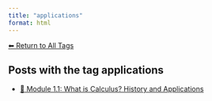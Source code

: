 ```yaml
---
title: "applications"
format: html
---
```


[⬅ Return to All Tags](../tags.qmd)

## Posts with the tag **applications**

- [🧠 Module 1.1: What is Calculus? History and Applications](/posts/courses/math/calculus/module-1/1.1-introduction.html)
